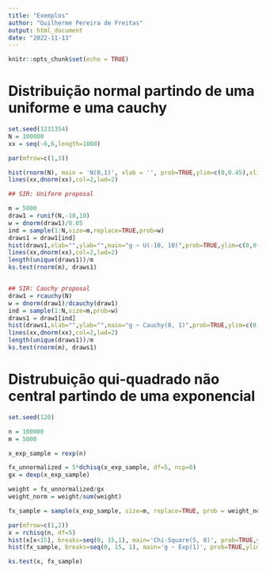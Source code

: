 ```yaml
---
title: "Exemplos"
author: "Guilherme Pereira de Freitas" 
output: html_document
date: "2022-11-13"
---
```


```r
knitr::opts_chunk$set(echo = TRUE)
```

# Distribuição normal partindo de uma uniforme e uma cauchy

```r
set.seed(1231354)
N = 100000
xx = seq(-6,6,length=1000)

par(mfrow=c(1,3))

hist(rnorm(N), main = 'N(0,1)', xlab = '', prob=TRUE,ylim=c(0,0.45),xlim=c(-5,5))
lines(xx,dnorm(xx),col=2,lwd=2)

## SIR: Uniform proposal

m = 5000
draw1 = runif(N,-10,10)
w = dnorm(draw1)/0.05
ind = sample(1:N,size=m,replace=TRUE,prob=w)
draws1 = draw1[ind]
hist(draws1,xlab="",ylab="",main="g ~ U(-10, 10)",prob=TRUE,ylim=c(0,0.45),xlim=c(-5,5))
lines(xx,dnorm(xx),col=2,lwd=2)
length(unique(draws1))/m
ks.test(rnorm(m), draws1)


## SIR: Cauchy proposal
draw1 = rcauchy(N)
w = dnorm(draw1)/dcauchy(draw1)
ind = sample(1:N,size=m,prob=w)
draws1 = draw1[ind]
hist(draws1,xlab="",ylab="",main="g ~ Cauchy(0, 1)",prob=TRUE,ylim=c(0,0.45),xlim=c(-5,5))
lines(xx,dnorm(xx),col=2,lwd=2)
length(unique(draws1))/m
ks.test(rnorm(m), draws1)
```

# Distrubuição qui-quadrado não central partindo de uma exponencial

```r
set.seed(120)

n = 100000
m = 5000

x_exp_sample = rexp(n)

fx_unnormalized = 5*dchisq(x_exp_sample, df=5, ncp=0)
gx = dexp(x_exp_sample)

weight = fx_unnormalized/gx
weight_norm = weight/sum(weight)

fx_sample = sample(x_exp_sample, size=m, replace=TRUE, prob = weight_norm)

par(mfrow=c(1,2))
x = rchisq(n, df=5)
hist(x[x<15], breaks=seq(0, 15,1), main='Chi-Square(5, 0)', prob=TRUE,ylim=c(0,0.17), xlab='')
hist(fx_sample, breaks=seq(0, 15, 1), main='g ~ Exp(1)', prob=TRUE,ylim=c(0,0.17), xlab = '')
```


```r
ks.test(x, fx_sample)
```